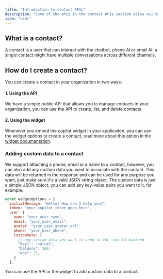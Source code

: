 ```yaml
---
title: "Introduction to contact APIs"
description: "Some of the APIs in the contact APIs section allow you to create, list, and delete contacts."
icon: "user"
---
```



## What is a contact?

A contact is a user that can interact with the chatbot, phone AI or email AI, a single contact might have multiple conversations across different channels.


## How do I create a contact?

You can create a contact in your organization in two ways:

#### 1. Using the API
We have a simple public API that allows you to manage contacts in your organization, you can use the API to create, list, and delete contacts.

#### 2. Using the widget
Whenever you embed the copilot widget in your application, you can use the widget options to create a contact, read more about this option in the [widget documentation](/widget/embed#identifying-chat-users-consumers).


### Adding custom data to a contact

We support attaching a phone, email or a name to a contact, however, you can also add any custom data you want to associate with the contact. This data will be returned in the response and can be used for any purpose you want, just make sure it's a valid JSON string object.
The custom data is just a simple JSON object, you can add any key-value pairs you want to it, for example:

```jsx
const widgetOptions = {
  initialMessage: "Hello! How can I help you?",
  token: "your_copilot_token_goes_here",
  user: {
    name: "your_user_name",
    email: "your_user_email",
    avatar: "your_user_avatar_url",
    phone: "your_user_phone",
    customData: {
      // any custom data you want to send to the copilot backend 
      "key1": "value1",
      "balance": 100,
      "age": 25,
    }
  },
```

You can use the API or the widget to add custom data to a contact.
